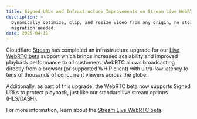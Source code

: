 ```yaml
---
title: Signed URLs and Infrastructure Improvements on Stream Live WebRTC Beta
description: >
  Dynamically optimize, clip, and resize video from any origin, no storage
  migration needed.
date: 2025-04-11
---
```


Cloudflare [Stream](/stream/) has completed an infrastructure upgrade for our [Live WebRTC beta](/stream/webrtc-beta/) support which brings increased scalability and improved playback performance to all customers. WebRTC allows broadcasting directly from a browser (or supported WHIP client) with ultra-low latency to tens of thousands of concurrent viewers across the globe.

Additionally, as part of this upgrade, the WebRTC beta now supports Signed URLs to protect playback, just like our standard live stream options (HLS/DASH).

For more information, learn about the [Stream Live WebRTC beta](/stream/webrtc-beta/).

